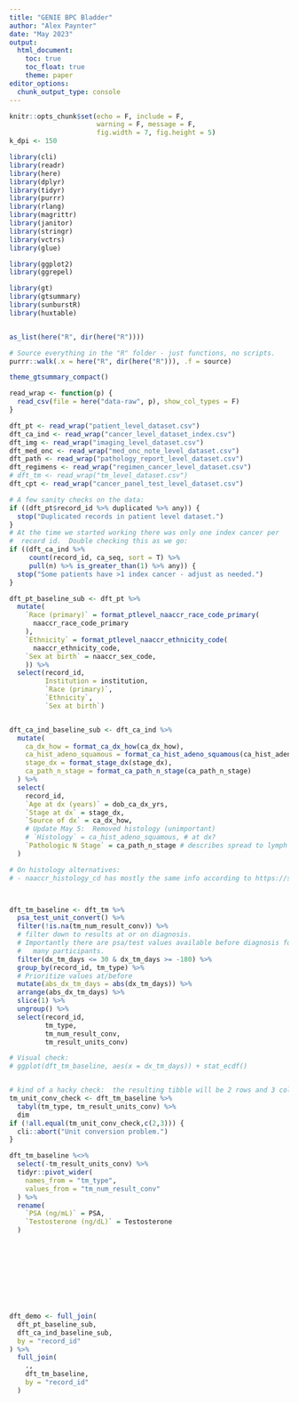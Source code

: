 ```yaml
---
title: "GENIE BPC Bladder"
author: "Alex Paynter"
date: "May 2023"
output: 
  html_document:
    toc: true
    toc_float: true
    theme: paper
editor_options: 
  chunk_output_type: console
---
```


```r
knitr::opts_chunk$set(echo = F, include = F,
                      warning = F, message = F,
                      fig.width = 7, fig.height = 5)
k_dpi <- 150
```


<style type="text/css">
.main-container {
  max-width: 1000px !important;
  margin: auto;
}
</style>



```r
library(cli)
library(readr)
library(here)
library(dplyr)
library(tidyr)
library(purrr)
library(rlang)
library(magrittr)
library(janitor)
library(stringr)
library(vctrs)
library(glue)

library(ggplot2)
library(ggrepel)

library(gt)
library(gtsummary)
library(sunburstR)
library(huxtable)


as_list(here("R", dir(here("R"))))

# Source everything in the "R" folder - just functions, no scripts.
purrr::walk(.x = here("R", dir(here("R"))), .f = source)
```


```r
theme_gtsummary_compact()
```


```r
read_wrap <- function(p) {
  read_csv(file = here("data-raw", p), show_col_types = F)
}

dft_pt <- read_wrap("patient_level_dataset.csv")
dft_ca_ind <- read_wrap("cancer_level_dataset_index.csv")
dft_img <- read_wrap("imaging_level_dataset.csv")
dft_med_onc <- read_wrap("med_onc_note_level_dataset.csv")
dft_path <- read_wrap("pathology_report_level_dataset.csv")
dft_regimens <- read_wrap("regimen_cancer_level_dataset.csv")
# dft_tm <- read_wrap("tm_level_dataset.csv")
dft_cpt <- read_wrap("cancer_panel_test_level_dataset.csv")

# A few sanity checks on the data:
if ((dft_pt$record_id %>% duplicated %>% any)) {
  stop("Duplicated records in patient level dataset.")
}
# At the time we started working there was only one index cancer per
#  record id.  Double checking this as we go:
if ((dft_ca_ind %>% 
     count(record_id, ca_seq, sort = T) %>%
     pull(n) %>% is_greater_than(1) %>% any)) {
  stop("Some patients have >1 index cancer - adjust as needed.")
}
```

```r
dft_pt_baseline_sub <- dft_pt %>%
  mutate(
    `Race (primary)` = format_ptlevel_naaccr_race_code_primary(
      naaccr_race_code_primary
    ),
    `Ethnicity` = format_ptlevel_naaccr_ethnicity_code(
      naaccr_ethnicity_code,
    `Sex at birth` = naaccr_sex_code,
    )) %>%
  select(record_id, 
         Institution = institution,
         `Race (primary)`,
         `Ethnicity`,
         `Sex at birth`)


dft_ca_ind_baseline_sub <- dft_ca_ind %>%
  mutate(
    ca_dx_how = format_ca_dx_how(ca_dx_how),
    ca_hist_adeno_squamous = format_ca_hist_adeno_squamous(ca_hist_adeno_squamous),
    stage_dx = format_stage_dx(stage_dx),
    ca_path_n_stage = format_ca_path_n_stage(ca_path_n_stage)
  ) %>%
  select(
    record_id,
    `Age at dx (years)` = dob_ca_dx_yrs,
    `Stage at dx` = stage_dx,
    `Source of dx` = ca_dx_how,
    # Update May 5:  Removed histology (unimportant)
    # `Histology` = ca_hist_adeno_squamous, # at dx?
    `Pathologic N Stage` = ca_path_n_stage # describes spread to lymph nodes
  ) 

# On histology alternatives:
# - naaccr_histology_cd has mostly the same info according to https://seer.cancer.gov/icd-o-3/.  Most of these levels are singletons.



dft_tm_baseline <- dft_tm %>%
  psa_test_unit_convert() %>%
  filter(!is.na(tm_num_result_conv)) %>%
  # filter down to results at or on diagnosis.
  # Importantly there are psa/test values available before diagnosis for
  #   many participants.
  filter(dx_tm_days <= 30 & dx_tm_days >= -180) %>% 
  group_by(record_id, tm_type) %>%
  # Prioritize values at/before 
  mutate(abs_dx_tm_days = abs(dx_tm_days)) %>%
  arrange(abs_dx_tm_days) %>%
  slice(1) %>%
  ungroup() %>% 
  select(record_id, 
         tm_type, 
         tm_num_result_conv, 
         tm_result_units_conv) 

# Visual check:
# ggplot(dft_tm_baseline, aes(x = dx_tm_days)) + stat_ecdf()


# kind of a hacky check:  the resulting tibble will be 2 rows and 3 columns if there are 2 analytes with one unit each.
tm_unit_conv_check <- dft_tm_baseline %>% 
  tabyl(tm_type, tm_result_units_conv) %>% 
  dim
if (!all.equal(tm_unit_conv_check,c(2,3))) {
  cli::abort("Unit conversion problem.")
}

dft_tm_baseline %<>% 
  select(-tm_result_units_conv) %>%
  tidyr::pivot_wider(
    names_from = "tm_type",
    values_from = "tm_num_result_conv"
  ) %>%
  rename(
    `PSA (ng/mL)` = PSA,
    `Testosterone (ng/dL)` = Testosterone
  )










dft_demo <- full_join(
  dft_pt_baseline_sub,
  dft_ca_ind_baseline_sub,
  by = "record_id"
) %>%
  full_join(
    .,
    dft_tm_baseline,
    by = "record_id"
  )

```

